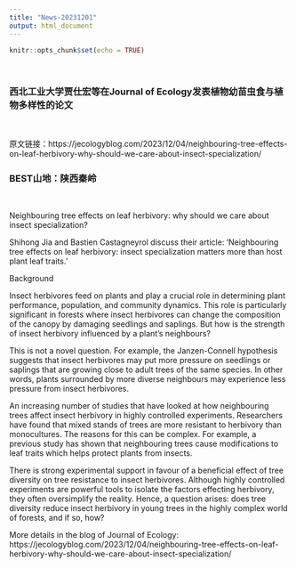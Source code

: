 ```yaml
---
title: "News-20231201"
output: html_document
---
```


```r
knitr::opts_chunk$set(echo = TRUE)
```

<br>

<div align="center">
### 西北工业大学贾仕宏等在Journal of Ecology发表植物幼苗虫食与植物多样性的论文
</div>

<br>

原文链接：https://jecologyblog.com/2023/12/04/neighbouring-tree-effects-on-leaf-herbivory-why-should-we-care-about-insect-specialization/

### BEST山地：陕西秦岭
<br>

Neighbouring tree effects on leaf herbivory: why should we care about insect specialization?

Shihong Jia and Bastien Castagneyrol discuss their article: ‘Neighbouring tree effects on leaf herbivory: insect specialization matters more than host plant leaf traits.’

Background

Insect herbivores feed on plants and play a crucial role in determining plant performance, population, and community dynamics. This role is particularly significant in forests where insect herbivores can change the composition of the canopy by damaging seedlings and saplings. But how is the strength of insect herbivory influenced by a plant’s neighbours?

This is not a novel question. For example, the Janzen-Connell hypothesis suggests that insect herbivores may put more pressure on seedlings or saplings that are growing close to adult trees of the same species. In other words, plants surrounded by more diverse neighbours may experience less pressure from insect herbivores.

An increasing number of studies that have looked at how neighbouring trees affect insect herbivory in highly controlled experiments. Researchers have found that mixed stands of trees are more resistant to herbivory than monocultures. The reasons for this can be complex. For example, a previous study has shown that neighbouring trees cause modifications to leaf traits which helps protect plants from insects.

There is strong experimental support in favour of a beneficial effect of tree diversity on tree resistance to insect herbivores. Although highly controlled experiments are powerful tools to isolate the factors effecting herbivory, they often oversimplify the reality. Hence, a question arises: does tree diversity reduce insect herbivory in young trees in the highly complex world of forests, and if so, how?


More details in the blog of Journal of Ecology: https://jecologyblog.com/2023/12/04/neighbouring-tree-effects-on-leaf-herbivory-why-should-we-care-about-insect-specialization/

